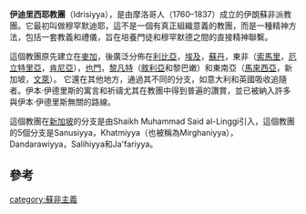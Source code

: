 {{expand|time=2017-02-06T23:12:04+00:00}}
{{unreference|time=2017-02-06T23:12:04+00:00}}
'''伊迪里西耶教團'''（Idrisiyya），是由摩洛哥人{{le|艾哈邁德·伊本·伊迪里斯|Ahmad ibn Idris al-Fasi}}（1760–1837）成立的伊朗蘇非派教團。它最初叫做穆罕默迪耶，這不是一個有真正組織意義的教團，而是一種精神方法，包括一套教義和禮儀，旨在培養門徒和穆罕默德之間的直接精神聯繫。

這個教團原先建立在[[麥加|麥加]]，後廣泛分佈在[[利比亞|利比亞]]，[[埃及|埃及]]，[[蘇丹|蘇丹]]，東非（[[索馬里|索馬里]]，[[厄立特里亞|厄立特里亞]]，[[肯尼亞|肯尼亞]]），[[也門|也門]]，[[黎凡特|黎凡特]]（[[敘利亞|敘利亞]]和黎巴嫩）和東南亞（[[馬來西亞|馬來西亞]]，新加坡，[[文萊|文萊]]）。 它還在其他地方，通過其不同的分支，如意大利和英國吸收追隨者。伊本·伊德里斯的寓言和祈禱尤其在教團中得到普遍的讚賞，並已被納入許多與伊本·伊德里斯無關的路線。

這個教團在[[新加坡|新加坡]]的分支是由Shaikh Muhammad Said al-Linggi引入，這個教團的5個分支是Sanusiyya，Khatmiyya（也被稱為Mirghaniyya），Dandarawiyya，Salihiyya和Ja'fariyya。

==參考==

[[category:蘇非主義|category:蘇非主義]]